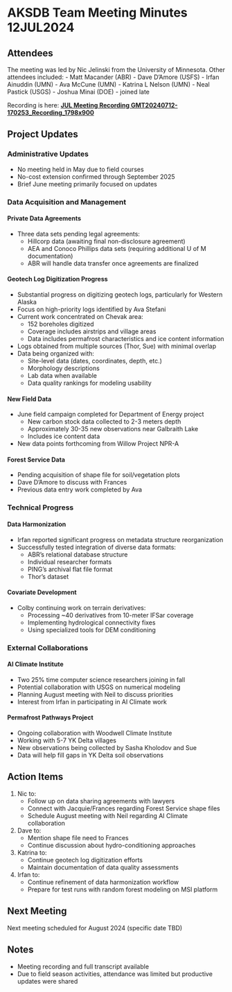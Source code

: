 # AKSDB Team Meeting Minutes 12JUL2024

## Attendees

The meeting was led by Nic Jelinski from the University of Minnesota. Other attendees included:
- Matt Macander (ABR)
- Dave D'Amore (USFS)
- Irfan Ainuddin (UMN)
- Ava McCune (UMN)
- Katrina L Nelson (UMN)
- Neal Pastick (USGS)
- Joshua Minai (DOE) - joined late

Recording is here: [**JUL Meeting Recording GMT20240712-170253_Recording_1798x900**](https://youtu.be/0ZtG1jaBCH8)

## Project Updates

### Administrative Updates

- No meeting held in May due to field courses
- No-cost extension confirmed through September 2025
- Brief June meeting primarily focused on updates

### Data Acquisition and Management

#### Private Data Agreements
- Three data sets pending legal agreements:
  - Hillcorp data (awaiting final non-disclosure agreement)
  - AEA and Conoco Phillips data sets (requiring additional U of M documentation)
  - ABR will handle data transfer once agreements are finalized

#### Geotech Log Digitization Progress
- Substantial progress on digitizing geotech logs, particularly for Western Alaska
- Focus on high-priority logs identified by Ava Stefani
- Current work concentrated on Chevak area:
  - 152 boreholes digitized
  - Coverage includes airstrips and village areas
  - Data includes permafrost characteristics and ice content information
- Logs obtained from multiple sources (Thor, Sue) with minimal overlap
- Data being organized with:
  - Site-level data (dates, coordinates, depth, etc.)
  - Morphology descriptions
  - Lab data when available
  - Data quality rankings for modeling usability

#### New Field Data
- June field campaign completed for Department of Energy project
  - New carbon stock data collected to 2-3 meters depth
  - Approximately 30-35 new observations near Galbraith Lake
  - Includes ice content data
- New data points forthcoming from Willow Project NPR-A

#### Forest Service Data
- Pending acquisition of shape file for soil/vegetation plots
- Dave D'Amore to discuss with Frances
- Previous data entry work completed by Ava

### Technical Progress

#### Data Harmonization
- Irfan reported significant progress on metadata structure reorganization
- Successfully tested integration of diverse data formats:
  - ABR's relational database structure
  - Individual researcher formats
  - PING's archival flat file format
  - Thor's dataset

#### Covariate Development
- Colby continuing work on terrain derivatives:
  - Processing ~40 derivatives from 10-meter IFSar coverage
  - Implementing hydrological connectivity fixes
  - Using specialized tools for DEM conditioning

### External Collaborations

#### AI Climate Institute
- Two 25% time computer science researchers joining in fall
- Potential collaboration with USGS on numerical modeling
- Planning August meeting with Neil to discuss priorities
- Interest from Irfan in participating in AI Climate work

#### Permafrost Pathways Project
- Ongoing collaboration with Woodwell Climate Institute
- Working with 5-7 YK Delta villages
- New observations being collected by Sasha Kholodov and Sue
- Data will help fill gaps in YK Delta soil observations

## Action Items

1. Nic to:
   - Follow up on data sharing agreements with lawyers
   - Connect with Jacquie/Frances regarding Forest Service shape files
   - Schedule August meeting with Neil regarding AI Climate collaboration

2. Dave to:
   - Mention shape file need to Frances
   - Continue discussion about hydro-conditioning approaches

3. Katrina to:
   - Continue geotech log digitization efforts
   - Maintain documentation of data quality assessments

4. Irfan to:
   - Continue refinement of data harmonization workflow
   - Prepare for test runs with random forest modeling on MSI platform

## Next Meeting

Next meeting scheduled for August 2024 (specific date TBD)

## Notes
- Meeting recording and full transcript available
- Due to field season activities, attendance was limited but productive updates were shared